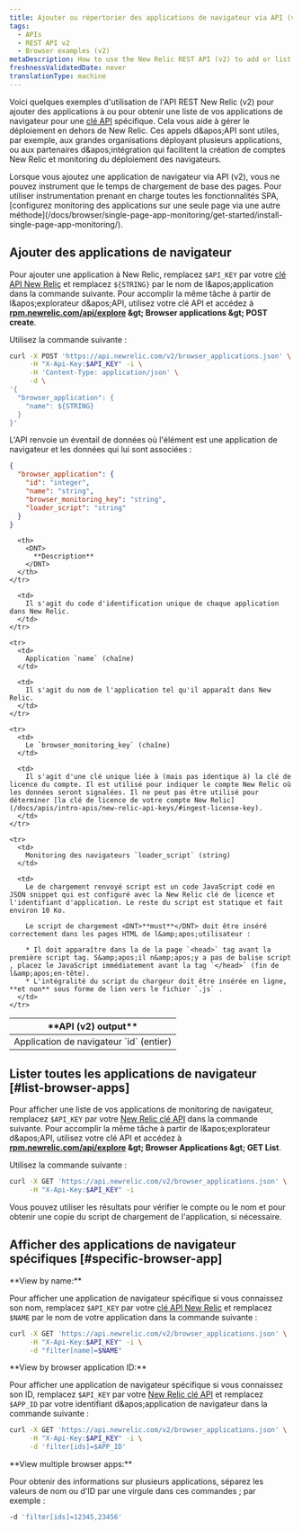 ```yaml
---
title: Ajouter ou répertorier des applications de navigateur via API (v2)
tags:
  - APIs
  - REST API v2
  - Browser examples (v2)
metaDescription: How to use the New Relic REST API (v2) to add or list browser apps.
freshnessValidatedDate: never
translationType: machine
---
```


Voici quelques exemples d'utilisation de l'API REST New Relic (v2) pour ajouter des applications à [<InlinePopover type="browser" />](/docs/browser/new-relic-browser/welcome-new-relic-browser/new-relic-browser)ou pour obtenir une liste de vos applications de navigateur pour une [clé API](/docs/apis/rest-api-v2/requirements/api-keys) spécifique. Cela vous aide à gérer le déploiement en dehors de New Relic. Ces appels d&amp;apos;API sont utiles, par exemple, aux grandes organisations déployant plusieurs applications, ou aux partenaires d&amp;apos;intégration qui facilitent la création de comptes New Relic et monitoring du déploiement des navigateurs.

<Callout variant="important">
  Lorsque vous ajoutez une application de navigateur via API (v2), vous ne pouvez instrument que le temps de chargement de base des pages. Pour utiliser instrumentation prenant en charge toutes les fonctionnalités SPA, [configurez monitoring des applications sur une seule page via une autre méthode](/docs/browser/single-page-app-monitoring/get-started/install-single-page-app-monitoring/).
</Callout>

## Ajouter des applications de navigateur

Pour ajouter une application à New Relic, remplacez `$API_KEY` par votre [clé API New Relic](/docs/apis/rest-api-v2/requirements/api-keys#rest-api-key) et remplacez `${STRING}` par le nom de l&amp;apos;application dans la commande suivante. Pour accomplir la même tâche à partir de l&amp;apos;explorateur d&amp;apos;API, utilisez votre clé API et accédez à <DNT>**[rpm.newrelic.com/api/explore](https://rpm.newrelic.com/api/explore) &amp;gt; Browser applications &amp;gt; POST create**</DNT>.

Utilisez la commande suivante :

```sh
curl -X POST 'https://api.newrelic.com/v2/browser_applications.json' \
     -H "X-Api-Key:$API_KEY" -i \
     -H 'Content-Type: application/json' \
     -d \
'{
  "browser_application": {
    "name": ${STRING}
  }
}'
```

L'API renvoie un éventail de données où l'élément est une application de navigateur et les données qui lui sont associées :

```json
{
  "browser_application": {
    "id": "integer",
    "name": "string",
    "browser_monitoring_key": "string",
    "loader_script": "string"
  }
}
```

<table>
  <thead>
    <tr>
      <th width={250}>
        <DNT>
          **API (v2) output**
        </DNT>
      </th>

      <th>
        <DNT>
          **Description**
        </DNT>
      </th>
    </tr>
  </thead>

  <tbody>
    <tr>
      <td>
        Application de navigateur `id` (entier)
      </td>

      <td>
        Il s'agit du code d'identification unique de chaque application dans New Relic.
      </td>
    </tr>

    <tr>
      <td>
        Application `name` (chaîne)
      </td>

      <td>
        Il s'agit du nom de l'application tel qu'il apparaît dans New Relic.
      </td>
    </tr>

    <tr>
      <td>
        Le `browser_monitoring_key` (chaîne)
      </td>

      <td>
        Il s'agit d'une clé unique liée à (mais pas identique à) la clé de licence du compte. Il est utilisé pour indiquer le compte New Relic où les données seront signalées. Il ne peut pas être utilisé pour déterminer [la clé de licence de votre compte New Relic](/docs/apis/intro-apis/new-relic-api-keys/#ingest-license-key).
      </td>
    </tr>

    <tr>
      <td>
        Monitoring des navigateurs `loader_script` (string)
      </td>

      <td>
        Le de chargement renvoyé script est un code JavaScript codé en JSON snippet qui est configuré avec la New Relic clé de licence et l'identifiant d'application. Le reste du script est statique et fait environ 10 Ko.

        Le script de chargement <DNT>**must**</DNT> doit être inséré correctement dans les pages HTML de l&amp;apos;utilisateur :

        * Il doit apparaître dans la de la page `<head>` tag avant la première script tag. S&amp;apos;il n&amp;apos;y a pas de balise script , placez le JavaScript immédiatement avant la tag `</head>` (fin de l&amp;apos;en-tête).
        * L'intégralité du script du chargeur doit être insérée en ligne, **et non** sous forme de lien vers le fichier `.js` .
      </td>
    </tr>
  </tbody>
</table>

## Lister toutes les applications de navigateur [#list-browser-apps]

Pour afficher une liste de vos applications de monitoring de navigateur, remplacez `$API_KEY` par votre [New Relic clé API](/docs/apis/rest-api-v2/requirements/api-keys#rest-api-key) dans la commande suivante. Pour accomplir la même tâche à partir de l&amp;apos;explorateur d&amp;apos;API, utilisez votre clé API et accédez à <DNT>**[rpm.newrelic.com/api/explore](https://rpm.newrelic.com/api/explore) &amp;gt; Browser Applications &amp;gt; GET List**</DNT>.

Utilisez la commande suivante :

```sh
curl -X GET 'https://api.newrelic.com/v2/browser_applications.json' \
     -H "X-Api-Key:$API_KEY" -i
```

Vous pouvez utiliser les résultats pour vérifier le compte ou le nom et pour obtenir une copie du script de chargement de l'application, si nécessaire.

## Afficher des applications de navigateur spécifiques [#specific-browser-app]

<DNT>
  **View by name:**
</DNT>

Pour afficher une application de navigateur spécifique si vous connaissez son nom, remplacez `$API_KEY` par votre [clé API New Relic](/docs/apis/rest-api-v2/requirements/api-keys#rest-api-key) et remplacez `$NAME` par le nom de votre application dans la commande suivante :

```sh
curl -X GET 'https://api.newrelic.com/v2/browser_applications.json' \
     -H "X-Api-Key:$API_KEY" -i \
     -d "filter[name]=$NAME"
```

<DNT>
  **View by browser application ID:**
</DNT>

Pour afficher une application de navigateur spécifique si vous connaissez son ID, remplacez `$API_KEY` par votre [New Relic clé API](/docs/apis/rest-api-v2/requirements/api-keys#rest-api-key) et remplacez `$APP_ID` par votre identifiant d&amp;apos;application de navigateur dans la commande suivante :

```sh
curl -X GET 'https://api.newrelic.com/v2/browser_applications.json' \
     -H "X-Api-Key:$API_KEY" -i \
     -d 'filter[ids]=$APP_ID'
```

<DNT>
  **View multiple browser apps:**
</DNT>

Pour obtenir des informations sur plusieurs applications, séparez les valeurs de nom ou d'ID par une virgule dans ces commandes ; par exemple :

```sh
-d 'filter[ids]=12345,23456'
```